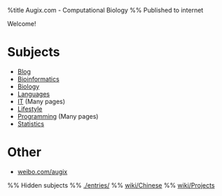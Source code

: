 %title Augix.com - Computational Biology
%% Published to internet

Welcome!

= Subjects =
* [[./blog/Blog|Blog]]
* [[wiki/Bioinformatics|Bioinformatics]]
* [[wiki/Biology Notes|Biology]]
* [[wiki/Foreign Language|Languages]]
* [[wiki/IT Notes|IT]] (Many pages)
* [[wiki/Life|Lifestyle]]
* [[wiki/Programming|Programming]] (Many pages)
* [[wiki/Statistics|Statistics]]
 
= Other =
* [[http://weibo.com/augix|weibo.com/augix]]

%% Hidden subjects
%% [[./entries/]] 
%% [[wiki/Chinese]]
%% [[wiki/Projects]]
